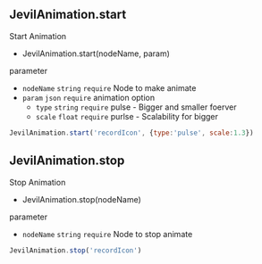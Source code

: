 
## JevilAnimation.start

Start Animation 

- JevilAnimation.start(nodeName, param)

parameter

- `nodeName` `string` `require` Node to make animate
- `param` `json` `require` animation option
    - `type` `string` `require` pulse - Bigger and smaller foerver
    - `scale` `float` `require` purlse - Scalability for bigger


```js filename="Example code"
JevilAnimation.start('recordIcon', {type:'pulse', scale:1.3})
```



## JevilAnimation.stop

Stop Animation

- JevilAnimation.stop(nodeName)

parameter

- `nodeName` `string` `require` Node to stop animate


```js filename="Example code"
JevilAnimation.stop('recordIcon')
```



